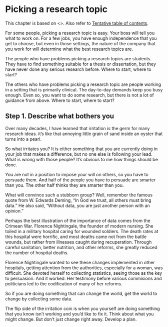 # Picking a research topic

This chapter is based on \<<find web page>\>. Also refer to [Tentative table of contents](http://www.pmean.com/10/Contents.html).

For some people, picking a research topic is easy. Your boss will tell you what to work on. For a few jobs, you have enough independence that you get to choose, but even in those settings, the nature of the company that you work for will determine what the best research topics are.

The people who have problems picking a research topics are students. They have to find something suitable for a thesis or dissertation, but they have never done any serious research before. Where to start, where to start?

The others who have problems picking a research topic are people working in a setting that is primarily clinical. The day-to-day demands keep you busy enough. Even so, you want to do some research, but there is not a lot of guidance from above. Where to start, where to start?

## Step 1. Describe what bothers you

Over many decades, I have learned that irritation is the germ for many research ideas. it's like that annoying little grain of sand inside an oyster that turns into a pearl.

So what irritates you? It is either something that you are currently doing in your job that makes a difference, but no one else is following your lead. What is wrong with those people? It's obvious to me how things should be done.

You are not in a position to impose your will on others, so you have to persuade them. And half of the people you have to persuade are smarter than you. The other half thinks they are smarter than you.

What will convince such a stubborn group? Well, remember the famous quote from W. Edwards Deming, "In God we trust, all others must bring data." He also said, "Without data, you are just another person with an opinion."

Perhaps the best illustration of the importance of data comes from the Crimean War. Florence Nightingale, the founder of modern nursing. She toiled in a military hospital caring for wounded soldiers. The death rates at this hospital were horrific, and most deaths came not from the battle wounds, but rather from illnesses caught during recuperation. Through careful sanitation, better nutrition, and other reforms, she greatly reduced the number of hospital deaths.

Florence Nightingale wanted to see these changes implemented in other hospitals, getting attention from the authorities, especially for a woman, was difficult. She devoted herself to collecting statistics, seeing those as the key to persuasion. And it worked. Her testimony before various commisions and politicians led to the codification of many of her reforms.

So if you are doing something that can change the world, get the world to change by collecting some data.

The flip side of the irritation coin is when you yourself are doing something that you know isn't working and you'd like to fix it. Think about what you might change. But don't just change right away. Develop a plan.

